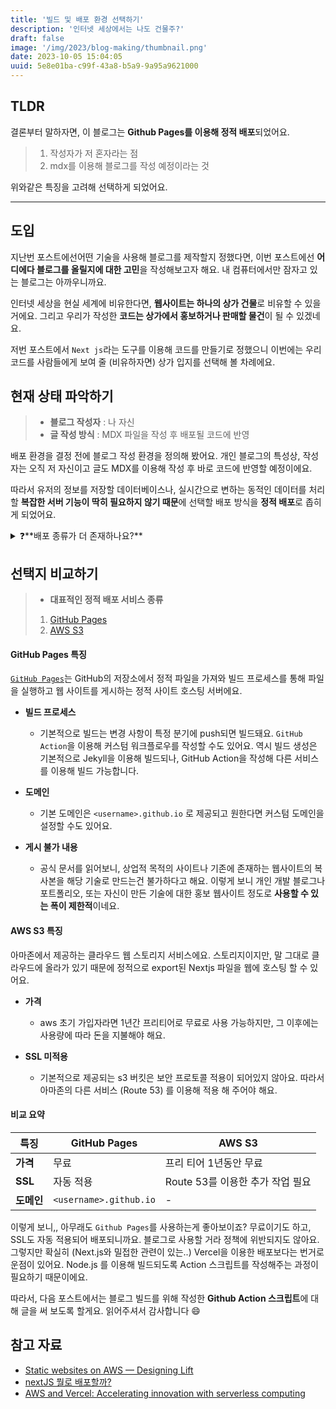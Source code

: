 ```yaml
---
title: '빌드 및 배포 환경 선택하기'
description: '인터넷 세상에서는 나도 건물주?'
draft: false
image: '/img/2023/blog-making/thumbnail.png'
date: 2023-10-05 15:04:05
uuid: 5e8e01ba-c99f-43a8-b5a9-9a95a9621000
---
```


## TLDR

결론부터 말하자면, 이 블로그는 **Github Pages를 이용해 정적 배포**되었어요.

> 1. 작성자가 저 혼자라는 점
> 2. mdx를 이용해 블로그를 작성 예정이라는 것

위와같은 특징을 고려해 선택하게 되었어요.

---

## 도입

지난번 포스트에선어떤 기술을 사용해 블로그를 제작할지 정했다면, 이번 포스트에선 **어디에다 블로그를 올릴지에 대한 고민**을 작성해보고자 해요. 내 컴퓨터에서만 잠자고 있는 블로그는 아까우니까요.

인터넷 세상을 현실 세계에 비유한다면, **웹사이트는 하나의 상가 건물**로 비유할 수 있을거에요. 그리고 우리가 작성한 **코드는 상가에서 홍보하거나 판매할 물건**이 될 수 있겠네요.

저번 포스트에서 `Next js`라는 도구를 이용해 코드를 만들기로 정했으니 이번에는 우리 코드를 사람들에게 보여 줄 (비유하자면) 상가 입지를 선택해 볼 차례에요.


## 현재 상태 파악하기

> - **블로그 작성자** : 나 자신
> - **글 작성 방식** : MDX 파일을 작성 후 배포될 코드에 반영

배포 환경을 결정 전에 블로그 작성 환경을 정의해 봤어요. 개인 블로그의 특성상, 작성자는 오직 저 자신이고 글도 MDX를 이용해 작성 후 바로 코드에 반영할 예정이에요.

따라서 유저의 정보를 저장할 데이터베이스나, 실시간으로 변하는 동적인 데이터를 처리할 **복잡한 서버 기능이 딱히 필요하지 않기 때문**에 선택할 배포 방식을 **정적 배포**로 좁히게 되었어요.

<details>
<summary>❓**배포 종류가 더 존재하나요?**</summary>
<div markdown="1">
<br />
Next js에서 선택 가능한 배포 전략은 다음과 같아요.
1. 정적 호스팅 (Static hosting)
2. 서버리스 (Serverless function)
3. 도커나 Node.js를 이용한 서버 배포 <br />
더 자세한 내용이 궁금하다면 [Deploying](https://nextjs.org/docs/app/building-your-application/deploying) 공식 문서를 참고해주세요.
</div>
</details>

## 선택지 비교하기

> - **대표적인 정적 배포 서비스 종류**
> 1. [GitHub Pages](https://docs.github.com/ko/pages/quickstart)
> 2. [AWS S3](https://aws.amazon.com/ko/blogs/korea/amazon-s3-amazon-cloudfront-a-match-made-in-the-cloud/)

#### GitHub Pages 특징

[`GitHub Pages`](https://docs.github.com/ko/pages/getting-started-with-github-pages/about-github-pages)는 GitHub의 저장소에서 정적 파일을 가져와 빌드 프로세스를 통해 파일을 실행하고 웹 사이트를 게시하는 정적 사이트 호스팅 서버에요.

- **빌드 프로세스**
    - 기본적으로 빌드는 변경 사항이 특정 분기에 push되면 빌드돼요. `GitHub Action`을 이용해 커스텀 워크플로우를 작성할 수도 있어요. 역시 빌드 생성은 기본적으로 Jekyll을 이용해 빌드되나, GitHub Action을 작성해 다른 서비스를 이용해 빌드 가능합니다.

- **도메인**
    - 기본 도메인은 `<username>.github.io` 로 제공되고 원한다면 커스텀 도메인을 설정할 수도 있어요.

- **게시 불가 내용**
    - 공식 문서를 읽어보니, 상업적 목적의 사이트나 기존에 존재하는 웹사이트의 복사본을 해당 기술로 만드는건 불가하다고 해요. 이렇게 보니 개인 개발 블로그나 포트폴리오, 또는 자신이 만든 기술에 대한 홍보 웹사이트 정도로 **사용할 수 있는 폭이 제한적**이네요.

#### AWS S3 특징
아마존에서 제공하는 클라우드 웹 스토리지 서비스에요. 스토리지이지만, 말 그대로 클라우드에 올라가 있기 때문에 정적으로 export된 Nextjs 파일을 웹에 호스팅 할 수 있어요.

- **가격**
    - aws 초기 가입자라면 1년간 프리티어로 무료로 사용 가능하지만, 그 이후에는 사용량에 따라 돈을 지불해야 해요.

- **SSL 미적용**
    - 기본적으로 제공되는 s3 버킷은 보안 프로토콜 적용이 되어있지 않아요. 따라서 아마존의 다른 서비스 (Route 53) 를 이용해 적용 해 주어야 해요.


#### 비교 요약

| 특징       | GitHub Pages           | AWS S3                           |
| ---------- | ---------------------- | -------------------------------- |
| **가격**   | 무료                   | 프리 티어 1년동안 무료           |
| **SSL**    | 자동 적용              | Route 53를 이용한 추가 작업 필요 |
| **도메인** | `<username>.github.io` | -                                |

이렇게 보니,, 아무래도 `Github Pages`를 사용하는게 좋아보이죠? 무료이기도 하고, SSL도 자동 적용되어 배포되니까요. 블로그로 사용할 거라 정책에 위반되지도 않아요. 그렇지만 확실히 (Next.js와 밀접한 관련이 있는..) Vercel을 이용한 배포보다는 번거로운점이 있어요. Node.js 를 이용해 빌드되도록 Action 스크립트를 작성해주는 과정이 필요하기 때문이에요.

따라서, 다음 포스트에서는 블로그 빌드를 위해 작성한 **Github Action 스크립트**에 대해 글을 써 보도록 할게요. 읽어주셔서 감사합니다 😄

## 참고 자료

- [Static websites on AWS — Designing Lift](https://medium.com/serverless-transformation/static-websites-on-aws-designing-lift-1db94574ba3b)
- [nextJS 뭘로 배포할까?](https://www.taeny.dev/javascript/nextjs-with-deployment-platform#2153ab0a46394a418dd97ff805a9ddb2)
- [AWS and Vercel: Accelerating innovation with serverless computing](https://vercel.com/blog/aws-and-vercel-accelerating-innovation-with-serverless-computing)